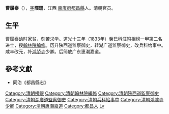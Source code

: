 {{Otheruses|曹履泰 (消歧义)}}
'''曹履泰'''（{{bd|1790年||1861年|catIdx=Cao曹}}），[[表字|字]]'''曙珊'''，江西 [[南康府|南康府]][[都昌縣|都昌縣]]人。清朝官员。

==生平==
曹履泰幼时家贫，刻苦求学。道光十三年（1833年）癸巳科[[汪鸣相|汪鸣相]]榜一甲第二名进士，授[[翰林院|翰林院]][[编修|编修]]。历升陕西道监察御史，转湖广道监察御史，改兵科给事中。咸丰改元，补[[鸿胪寺|鸿胪寺]]少卿。后简放广东惠潮嘉道。

==參考文獻==
*同治《都昌縣志》

{{道光十三年癸巳科殿試金榜}}
{{DEFAULTSORT:Cao曹}}
[[Category:清朝榜眼|Category:清朝榜眼]]
[[Category:清朝翰林院編修|Category:清朝翰林院編修]]
[[Category:清朝陝西道監察御史|Category:清朝陝西道監察御史]]
[[Category:清朝湖廣道監察御史|Category:清朝湖廣道監察御史]]
[[Category:清朝兵科給事中|Category:清朝兵科給事中]]
[[Category:清朝鴻臚寺少卿|Category:清朝鴻臚寺少卿]]
[[Category:清朝惠潮嘉道|Category:清朝惠潮嘉道]]
[[Category:都昌人|Category:都昌人]]
[[Category:曹姓|Lv]]
